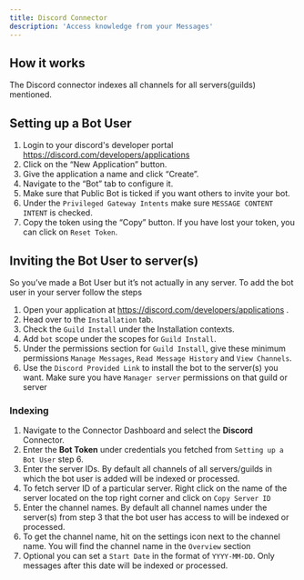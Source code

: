 ```yaml
---
title: Discord Connector
description: 'Access knowledge from your Messages'
---
```


## How it works
The Discord connector indexes all channels for all servers(guilds) mentioned.

## Setting up a Bot User
1. Login to your discord's developer portal https://discord.com/developers/applications
2. Click on the “New Application” button.
3. Give the application a name and click “Create”.
4. Navigate to the “Bot” tab to configure it.
5. Make sure that Public Bot is ticked if you want others to invite your bot.
6. Under the `Privileged Gateway Intents` make sure `MESSAGE CONTENT INTENT` is checked. 
7. Copy the token using the “Copy” button. If you have lost your token, you can click on `Reset Token`. 


## Inviting the Bot User to server(s)
So you’ve made a Bot User but it’s not actually in any server. To add the bot user in your server follow the steps
1. Open your application at https://discord.com/developers/applications .
2. Head over to the `Installation` tab.
3. Check the `Guild Install` under the Installation contexts.
4. Add `bot` scope under the scopes for `Guild Install`.
5. Under the permissions section for `Guild Install`, give these minimum permissions `Manage Messages`, `Read Message History` and `View Channels`.
6. Use the `Discord Provided Link` to install the bot to the server(s) you want. Make sure you have `Manager server` permissions on that guild or server

### Indexing
1. Navigate to the Connector Dashboard and select the **Discord** Connector.
2. Enter the **Bot Token** under credentials you fetched from `Setting up a Bot User` step 6.
3. Enter the server IDs. By default all channels of all servers/guilds in which the bot user is added will be indexed or processed.
4. To fetch server ID of a particular server. Right click on the name of the server located on the top right corner and click on `Copy Server ID`
5. Enter the channel names. By default all channel names under the server(s) from step 3 that the bot user has access to will be indexed or processed.
6. To get the channel name, hit on the settings icon next to the channel name. You will find the channel name in the `Overview` section
7. Optional you can set a `Start Date` in the format of `YYYY-MM-DD`. Only messages after this date will be indexed or processed. 
